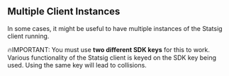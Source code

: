 
## Multiple Client Instances

In some cases, it might be useful to have multiple instances of the Statsig client running.

🔥IMPORTANT: You must use **two different SDK keys** for this to work. Various functionality of the Statsig client is keyed on the SDK key being used. Using the same key will lead to collisions.

<GitHubEmbed url="https://raw.githubusercontent.com/statsig-io/js-client-monorepo/main/samples/react/src/samples/precomputed-client/sample-precomp-multi-instance.tsx" />
